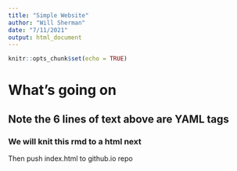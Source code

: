 ```yaml
---
title: "Simple Website"
author: "Will Sherman"
date: "7/11/2021"
output: html_document
---
```


```r
knitr::opts_chunk$set(echo = TRUE)
```

# What's going on
## Note the 6 lines of text above are YAML tags
### We will knit this rmd to a html next
Then push index.html to github.io repo